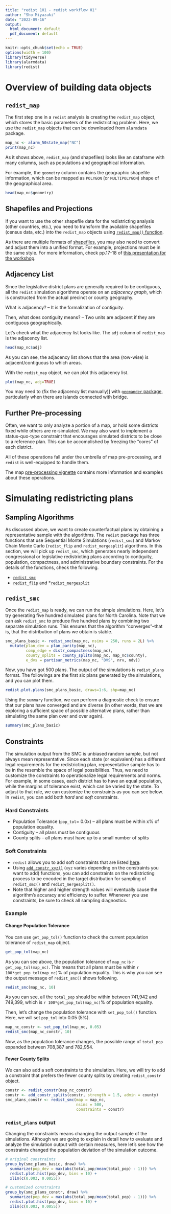```yaml
---
title: "redist 101 - redist workflow 01"
author: "Sho Miyazaki"
date: "2022-09-16"
output:
  html_document: default
  pdf_document: default
---
```


```r
knitr::opts_chunk$set(echo = TRUE)
options(width = 100)
library(tidyverse)
library(alarmdata)
library(redist)
```

# Overview of building data objects

## `redist_map` 
The first step one in a `redist` analysis is creating the `redist_map` object, which stores the basic parameters of the redistricting problem. 
Here, we use the `redist_map` objects that can be downloaded from `alarmdata` package.
```r
map_nc <- alarm_50state_map("NC")
print(map_nc)
```
As it shows above, `redist_map` (and shapefiles) looks like an dataframe with many columns, such as populations and geographical information. 

For example, the `geometry` column contains the geographic shapefile information, which can be mapped as `POLYGON` (or `MULTIPOLYGON`) shape of the geographical area. 

```r
head(map_nc$geometry)
```

## Shapefiles and Projections
If you want to use the other shapefile data for the redistricting analysis (other countries, etc.), you need to transform the available shapefiles (census data, etc.) into the `redist_map` objects using [`redist_map()` function](https://alarm-redist.org/redist/reference/redist_map.html). 

As there are multiple formats of [shapefiles](https://r-spatial.github.io/sf/), you may also need to convert and adjust them into a unified format. 
For example, projections must be in the same style. For more information, check pp.17-18 of [this presentation for the workshop](https://docs.google.com/presentation/d/1FlTfDv8sjhDxxU2KIOnKd1SHhvivm7WdD0bYdrNNgo0/edit#slide=id.g11d65f9e588_0_0). 

## Adjacency List
Since the legislative district plans are generally required to be contiguous, all the `redist` simulation algorithms operate on an *adjacency graph*, which is constructed from the actual precinct or county geography.

What is adjacency? -- It is the formalization of contiguity. 

Then, what does contiguity means? -- Two units are adjacent if they are contiguous geographically. 

Let’s check what the adjacency list looks like.
The `adj` column of `redist_map` is the adjacency list. 

```r
head(map_nc$adj)
```

As you can see, the adjacency list shows that the area (row-wise) is adjacent/contiguous to which areas. 

With the `redist_map` object, we can plot this adjacency list. 
```r
plot(map_nc, adj=TRUE)
```

You may need to (fix the adjacency list manually)] with [`geomander` package](https://christophertkenny.com/geomander/reference/add_edge.html), particularly when there are islands connected with bridge. 

## Further Pre-processing
Often, we want to only analyze a portion of a map, or hold some districts fixed while others are re-simulated. We may also want to implement a status-quo-type constraint that encourages simulated districts to be close to a reference plan. This can be accomplished by freezing the “cores” of each district.

All of these operations fall under the umbrella of map pre-processing, and `redist` is well-equipped to handle them.  

The map [pre-processing vignette](https://alarm-redist.org/redist/articles/map-preproc.html) contains more information and examples about these operations.


# Simulating redistricting plans

## Sampling Algorithms
As discussed above, we want to create counterfactual plans by obtaining a representative sample with the algorithms. 
The `redist` package has three functions that use Sequential Monte Simulations (`redist_smc`) and Markov Chain Monte Carlo (`redist_flip` and `redist_mergesplit`) algorithms.
In this section, we will pick up `redist_smc`, which generates nearly independent congressional or legislative redistricting plans according to contiguity, population, compactness, and administrative boundary constraints.
For the details of the functions, check the following.

* [`redist_smc`](https://alarm-redist.org/redist/reference/redist_smc.html)
* [`redist_flip`](https://alarm-redist.org/redist/reference/redist_flip.html) and 
*[`redist_mergesplit`](https://alarm-redist.org/redist/reference/redist_mergesplit.html) 

## `redist_smc`
Once the `redist_map` is ready, we can run the simple simulations. 
Here, let's try generating five hundred simulated plans for North Carolina. Note that we can ask `redist_smc` to produce five hundred plans by combining two separate simulation runs. This ensures that the algorithm "converges"--that is, that the distribution of plans we obtain is stable.

```r
smc_plans_basic <- redist_smc(map_nc, nsims = 250, runs = 2L) %>% 
  mutate(plan_dev = plan_parity(map_nc),
         comp_edge = distr_compactness(map_nc),
         county_splits = county_splits(map_nc, map_nc$county),
         e_dvs = partisan_metrics(map_nc, "DVS", nrv, ndv))
```

Now, you have got 500 plans. The output of the simulations is `redist_plans` format. The followings are the first six plans generated by the simulations, and you can plot them. 

```r
redist.plot.plans(smc_plans_basic, draws=1:6, shp=map_nc)
```

Using the `summary` function, we can perform a diagnostic check to ensure that our plans have converged and are diverse (in other words, that we are exploring a sufficient space of possible alternative plans, rather than simulating the same plan over and over again).

```r
summary(smc_plans_basic)
```

## Constraints

The simulation output from the SMC is unbiased random sample, but not always mean representative.
Since each state (or equivalent) has a different legal requirements for the redistricting plan, representative sample has to be in the resemble the space of legal possibilities. 
Thus, we need to customize the constraints to operationalize legal requirements and norms. 
For example, in some cases, each district has to have an equal population, while the margins of tolerance exist, which can be varied by the state. To adjust to that rule, we can customize the constraints as you can see below. 
In `redist`, you can add both *hard* and *soft* constraints.

### Hard Constraints
* Population Tolerance (`pop_tol`= 0.0x) -- all plans must be within x% of population equality.
* Contiguity -- all plans must be contiguous 
* County splits -- all plans must have up to a small number of splits

### Soft Constraints
* `redist` allows you to add soft constraints that are listed [here](https://alarm-redist.org/redist/reference/constraints.html). 
* Using [`add_constr_xyz()`](https://alarm-redist.org/redist/reference/constraints.html) (`xyz` varies depending on the constraints you want to add) functions, you can add constraints on the redistricting process to be encoded in the target distribution for sampling of `redist_smc()` and `redist_mergesplit()`. 
* Note that higher and higher strength values will eventually cause the algorithm's accuracy and efficiency to suffer. Whenever you use constraints, be sure to check all sampling diagnostics.
  
### Example
#### Change Population Tolerance
You can use `get_pop_tol()` function to check the current population tolerance of `redist_map` object.

```r
get_pop_tol(map_nc)
```
As you can see above, the population tolerance of `map_nc` is `r get_pop_tol(map_nc)`.
This means that all plans must be within `r 100*get_pop_tol(map_nc)`% of population equality.
This is why you can see the output message of `redist_smc()` shows following.
```r
redist_smc(map_nc, 10)
```
As you can see, all the `total_pop` should be within between 741,942 and 749,399, which is `r 100*get_pop_tol(map_nc)`% of population equality.

Then, let's change the population tolerance with `set_pop_tol()` function. Here, we will set `pop_tol` into 0.05 (5%).
```r
map_nc_constr <- set_pop_tol(map_nc, 0.05)
redist_smc(map_nc_constr, 10)
```
Now, as the population tolerance changes, the possible range of `total_pop` expanded between 708,387 and 782,954. 

#### Fewer County Splits
We can also add a soft constraints to the simulation. 
Here, we will try to add a constraint that prefers the fewer county splits by creating `redist_constr` object.
```r
constr <- redist_constr(map_nc_constr)
constr <- add_constr_splits(constr, strength = 1.5, admin = county)
smc_plans_constr <- redist_smc(map = map_nc,
                               nsims = 500,
                               constraints = constr)
```

### `redist_plans` output
Changing the constraints means changing the output sample of the simulations. 
Although we are going to explain in detail how to evaluate and analyze the simulation output with certain measures, here let’s see how the constraints changed the population deviation of the simulation outcome.
```r
# original constraints
group_by(smc_plans_basic, draw) %>%
  summarize(pop_dev = max(abs(total_pop/mean(total_pop) - 1))) %>%
  redist.plot.hist(pop_dev, bins = 10) +
  xlim(c(0.003, 0.0055))

# customized constraints
group_by(smc_plans_constr, draw) %>%
  summarize(pop_dev = max(abs(total_pop/mean(total_pop) - 1))) %>%
  redist.plot.hist(pop_dev, bins = 10) +
  xlim(c(0.003, 0.0055))
```

